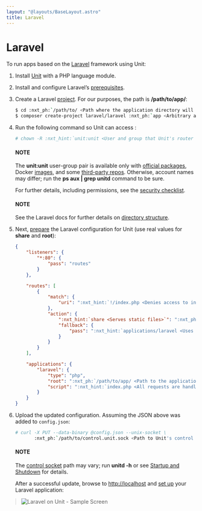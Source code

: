 ```yaml
---
layout: "@layouts/BaseLayout.astro"
title: Laravel
---
```

# Laravel

To run apps based on the [Laravel](https://laravel.com) framework using Unit:

1. Install [Unit](../installation.md#installation-precomp-pkgs) with a PHP language module.
2. Install and configure Laravel’s [prerequisites](https://laravel.com/docs/deployment#server-requirements).
3. Create a Laravel [project](https://laravel.com/docs/installation#creating-a-laravel-project).
   For our purposes, the path is **/path/to/app/**:
   ```bash
   $ cd :nxt_ph:`/path/to/ <Path where the application directory will be created; use a real path in your configuration>`
   $ composer create-project laravel/laravel :nxt_ph:`app <Arbitrary app name; becomes the application directory name>`
   ```
4. Run the following command so Unit can access :
   ```bash
   # chown -R :nxt_hint:`unit:unit <User and group that Unit's router runs as by default>` :nxt_ph:`/path/to/app/ <Path to the application files such as /data/www/app/; use a real path in your commands>`
   ```

   #### NOTE
   The **unit:unit** user-group pair is available only with [official
   packages](../installation.md#installation-precomp-pkgs), Docker [images](../installation.md#installation-docker), and some [third-party repos](../installation.md#installation-community-repos).  Otherwise, account names may differ; run
   the **ps aux | grep unitd** command to be sure.

   For further details, including permissions, see the [security checklist](security.md#security-apps).

   #### NOTE
   See the Laravel docs for further details on [directory structure](https://laravel.com/docs/structure).
5. Next, [prepare](../configuration.md#configuration-php) the Laravel configuration for
   Unit (use real values for **share** and **root**):
   ```json
   {
       "listeners": {
           "*:80": {
               "pass": "routes"
           }
       },

       "routes": [
           {
               "match": {
                   "uri": ":nxt_hint:`!/index.php <Denies access to index.php as a static file>`"
               },
               "action": {
                   ":nxt_hint:`share <Serves static files>`": ":nxt_ph:`/path/to/app/ <Path to the application directory; use a real path in your configuration>`public$uri",
                   "fallback": {
                       "pass": ":nxt_hint:`applications/laravel <Uses the index.php at the root as the last resort>`"
                   }
               }
           }
       ],

       "applications": {
           "laravel": {
               "type": "php",
               "root": ":nxt_ph:`/path/to/app/ <Path to the application directory; use a real path in your configuration>`public/",
               "script": ":nxt_hint:`index.php <All requests are handled by a single script>`"
           }
       }
   }
   ```
6. Upload the updated configuration.  Assuming the JSON above was added to
   `config.json`:
   ```bash
   # curl -X PUT --data-binary @config.json --unix-socket \
          :nxt_ph:`/path/to/control.unit.sock <Path to Unit's control socket in your installation>` :nxt_hint:`http://localhost/config/ <Path to the config section in Unit's control API>`
   ```

   #### NOTE
   The [control socket](../controlapi.md#configuration-socket) path may vary; run
   **unitd -h** or see [Startup and Shutdown](source.md#source-startup) for details.

   After a successful update, browse to [http://localhost](http://localhost) and [set up](https://laravel.com/docs/configuration) your Laravel application:

> ![Laravel on Unit - Sample Screen](/laravel.png)
